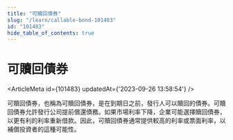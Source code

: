 ```yaml
---
title: "可贖回債券"
slug: "/learn/callable-bond-101483"
id: "101483"
hide_table_of_contents: true
---
```



# 可贖回債券

<ArticleMeta id={101483} updatedAt={'2023-09-26 13:58:54'} />
<div className='border-solid border-b border-t-0 my-4 border-[var(--ifm-color-gray-300)]' />

可贖回債券，也稱為可贖回債券，是在到期日之前，發行人可以贖回的債券。可贖回債券允許發行公司提前償還債務。如果市場利率下降，企業可能選擇贖回債券，以更有利的利率重新借款。因此，可贖回債券通常提供較高的利率或票面利率，以補償投資者的這種可能性。
